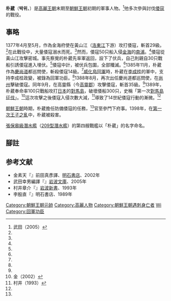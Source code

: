 {{Infobox Korean name
|hangul=박위
|hanja=朴葳
|rr=Bak wi
|mr=Pak wi
}}
'''朴葳'''（'''박위'''，{{bd|?||1398年||catIdx=Park}}）是[[高麗王朝|高麗王朝]]末期至[[朝鮮王朝|朝鮮王朝]]初期的軍事人物。<ref name=takeda>武田（2005）</ref>他多次參與討伐[[倭寇|倭寇]]的戰役。

==事略==
1377年4月至5月，作為金海府使在黃山江（[[洛東江|洛東江]]下游）攻打倭寇，斬首29級。<ref name=takeda/>在此戰役中，大量倭寇溺水而死。<ref name=takeda/>然而，倭寇50只船入侵[[金海|金海]]的[[南浦|南浦]]。<ref name=takeda/>倭寇從黃山江攻擊密城。事先察覺的朴葳先率軍返回，設下了伏兵，自己則親自30只戰船引誘倭寇進入埋伏。<ref name=takeda/>倭寇中計，被伏兵包圍，全部殲滅。<ref name=takeda/>1385年11月，朴葳作為[[慶尚道|慶尚道]]都巡問使，斬殺倭寇14級。<ref name=takeda/>[[威化島回軍|威化島回軍]]時，朴葳在[[李成桂|李成桂]]的軍中，支持李成桂政變，被錄為回軍功臣。<ref name=takeda/>1388年8月，再次出任慶尚道都巡問使，在[[尚州|尚州]]擊破倭寇。同年9月，在高靈縣（今[[高靈郡|高靈郡]]）攻擊倭寇，斬首35級。<ref name=takeda/>1389年，朴葳奉命率100只戰船攻打[[日本|日本]]的[[對馬島|對馬島]]，破壞倭船300只，史稱「第一次[[對馬島征伐|對馬島征伐]]」。<ref name=k>金（2002）</ref>這次攻擊之後倭寇入侵次數大減，<ref name=m>村井（1993）</ref>導致了14世紀倭寇行動的漸微。<ref name=m/>

[[朝鮮王朝|朝鮮王朝]]時期，朴葳擔任防備倭寇的任務，<ref name=takeda/>官至參門下府事。1398年，在[[第一次王子之亂|第一次王子之亂]]中，朴葳被殺害。

[[張保皋級潛水艦|張保皋級潛水艦]]（[[209型潛水艦|209型潛水艦]]）的第四艘戰艦以「朴葳」的名字命名。
==腳註==
{{reflist}}
== 参考文献 ==
*金素天『{{lang|ja|韓国史のなかの100人}}』前田真彥譯、[[明石書店|明石書店]]、2002年
*武田幸男編譯『{{lang|ja|高麗史日本伝（下）}}』[[岩波文庫|岩波文庫]]、2005年
*村井章介『{{lang|ja|中世倭人伝}}』[[岩波新書|岩波新書]]、1993年
*李殷直『{{lang|ja|朝鮮名人伝}}』明石書店、1989年

{{Korea-bio-stub}}
{{DEFAULTSORT:Park}}
[[Category:朝鮮王朝元帥|Category:朝鮮王朝元帥]]
[[Category:高麗人物|Category:高麗人物]]
[[Category:朝鮮王朝遇刺身亡者|Category:朝鮮王朝遇刺身亡者]]
[[Category:朴姓|Wi]]
[[Category:回軍功臣|Category:回軍功臣]]